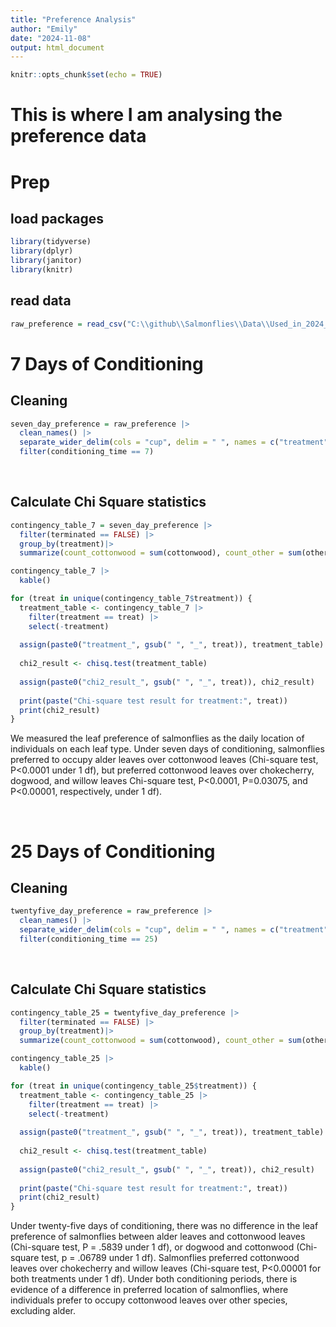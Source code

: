 ```yaml
---
title: "Preference Analysis"
author: "Emily"
date: "2024-11-08"
output: html_document
---
```

```r
knitr::opts_chunk$set(echo = TRUE)
```

# This is where I am analysing the preference data 

# Prep

## load packages 

```r
library(tidyverse)
library(dplyr)
library(janitor)
library(knitr)
```



## read data 

```r
raw_preference = read_csv("C:\\github\\Salmonflies\\Data\\Used_in_2024_Analysis\\Rawdata_allpreference_prepped.csv")
```

# 7 Days of Conditioning 

## Cleaning 

```r
seven_day_preference = raw_preference |>
  clean_names() |>
  separate_wider_delim(cols = "cup", delim = " ", names = c("treatment", "cup"))|>
  filter(conditioning_time == 7)
```

<br> 

## Calculate Chi Square statistics

```r
contingency_table_7 = seven_day_preference |>
  filter(terminated == FALSE) |>
  group_by(treatment)|>
  summarize(count_cottonwood = sum(cottonwood), count_other = sum(other))

contingency_table_7 |>
  kable()

for (treat in unique(contingency_table_7$treatment)) {
  treatment_table <- contingency_table_7 |>
    filter(treatment == treat) |>
    select(-treatment)
  
  assign(paste0("treatment_", gsub(" ", "_", treat)), treatment_table)
  
  chi2_result <- chisq.test(treatment_table)
  
  assign(paste0("chi2_result_", gsub(" ", "_", treat)), chi2_result)
  
  print(paste("Chi-square test result for treatment:", treat))
  print(chi2_result)
}

```


We measured the leaf preference of salmonflies as the daily location of individuals on each leaf type. Under seven days of conditioning, salmonflies preferred to occupy alder leaves over cottonwood leaves (Chi-square test, P<0.0001 under 1 df), but preferred cottonwood leaves over chokecherry, dogwood, and willow leaves Chi-square test, P<0.0001, P=0.03075, and P<0.00001, respectively, under 1 df). 

<br>

# 25 Days of Conditioning 

## Cleaning 

```r
twentyfive_day_preference = raw_preference |>
  clean_names() |>
  separate_wider_delim(cols = "cup", delim = " ", names = c("treatment", "cup"))|>
  filter(conditioning_time == 25)
```

<br> 

## Calculate Chi Square statistics

```r
contingency_table_25 = twentyfive_day_preference |>
  filter(terminated == FALSE) |>
  group_by(treatment)|>
  summarize(count_cottonwood = sum(cottonwood), count_other = sum(other))

contingency_table_25 |>
  kable()

for (treat in unique(contingency_table_25$treatment)) {
  treatment_table <- contingency_table_25 |>
    filter(treatment == treat) |>
    select(-treatment)
  
  assign(paste0("treatment_", gsub(" ", "_", treat)), treatment_table)
  
  chi2_result <- chisq.test(treatment_table)
  
  assign(paste0("chi2_result_", gsub(" ", "_", treat)), chi2_result)
  
  print(paste("Chi-square test result for treatment:", treat))
  print(chi2_result)
}

```
Under twenty-five days of conditioning, there was no difference in the leaf preference of salmonflies between alder leaves and cottonwood leaves (Chi-square test, P = .5839 under 1 df), or dogwood and cottonwood (Chi-square test, p = .06789 under 1 df). Salmonflies preferred cottonwood leaves over chokecherry and willow leaves (Chi-square test, P<0.00001 for both treatments under 1 df). Under both conditioning periods, there is evidence of a difference in preferred location of salmonflies, where individuals prefer to occupy cottonwood leaves over other species, excluding alder.
